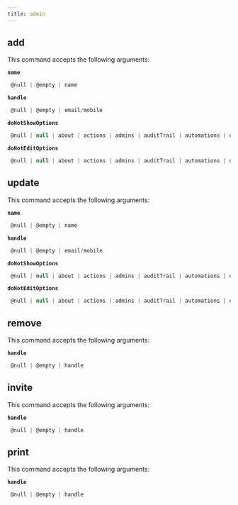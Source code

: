 ```yaml
---
title: admin
---
```


## add

This command accepts the following arguments:

**`name`**
```js filename="type"
 @null | @empty | name
```
**`handle`**
```js filename="type"
 @null | @empty | email/mobile
```
**`doNotShowOptions`**
```js filename="type"
 @null | null | about | actions | admins | auditTrail | automations | dashboard | dashboardActiveUsage | dashboardIssues | dashboardValidations | dashboardVersionTree | deeplinks | deploy | deployManage | deployPayment | deployPlugins | deployVariables | deployWidget | driveSheets | followers | formEditContentLayout | formEditDetails | formEditFormLayouts | formEditFormulas | formEditPermissions | formEditPrompts | formEditVisibility | formPreview | forms | groups | plugins | prompts | reports | roles | spreadsheets | terminal | translations | users | variables
```
**`doNotEditOptions`**
```js filename="type"
 @null | null | about | actions | admins | auditTrail | automations | dashboard | dashboardActiveUsage | dashboardIssues | dashboardValidations | dashboardVersionTree | deeplinks | deploy | deployManage | deployPayment | deployPlugins | deployVariables | deployWidget | driveSheets | followers | formEditContentLayout | formEditDetails | formEditFormLayouts | formEditFormulas | formEditPermissions | formEditPrompts | formEditVisibility | formPreview | forms | groups | plugins | prompts | reports | roles | spreadsheets | terminal | translations | users | variables
```

## update

This command accepts the following arguments:

**`name`**
```js filename="type"
 @null | @empty | name
```
**`handle`**
```js filename="type"
 @null | @empty | email/mobile
```
**`doNotShowOptions`**
```js filename="type"
 @null | null | about | actions | admins | auditTrail | automations | dashboard | dashboardActiveUsage | dashboardIssues | dashboardValidations | dashboardVersionTree | deeplinks | deploy | deployManage | deployPayment | deployPlugins | deployVariables | deployWidget | driveSheets | followers | formEditContentLayout | formEditDetails | formEditFormLayouts | formEditFormulas | formEditPermissions | formEditPrompts | formEditVisibility | formPreview | forms | groups | plugins | prompts | reports | roles | spreadsheets | terminal | translations | users | variables
```
**`doNotEditOptions`**
```js filename="type"
 @null | null | about | actions | admins | auditTrail | automations | dashboard | dashboardActiveUsage | dashboardIssues | dashboardValidations | dashboardVersionTree | deeplinks | deploy | deployManage | deployPayment | deployPlugins | deployVariables | deployWidget | driveSheets | followers | formEditContentLayout | formEditDetails | formEditFormLayouts | formEditFormulas | formEditPermissions | formEditPrompts | formEditVisibility | formPreview | forms | groups | plugins | prompts | reports | roles | spreadsheets | terminal | translations | users | variables
```

## remove

This command accepts the following arguments:

**`handle`**
```js filename="type"
 @null | @empty | handle
```

## invite

This command accepts the following arguments:

**`handle`**
```js filename="type"
 @null | @empty | handle
```

## print

This command accepts the following arguments:

**`handle`**
```js filename="type"
 @null | @empty | handle
```

